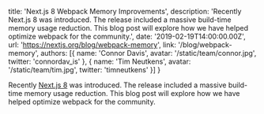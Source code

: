   title: 'Next.js 8 Webpack Memory Improvements',
  description: 'Recently Next.js 8 was introduced. The release included a massive build-time memory usage reduction. This blog post will explore how we have helped optimize webpack for the community.',
  date: '2019-02-19T14:00:00.00Z',
  url: 'https://nextjs.org/blog/webpack-memory',
  link: '/blog/webpack-memory',
  authors: [{
    name: 'Connor Davis',
    avatar: '/static/team/connor.jpg',
    twitter: 'connordav_is'
  }, {
    name: 'Tim Neutkens',
    avatar: '/static/team/tim.jpg',
    twitter: 'timneutkens'
  }]
}

Recently [Next.js 8](/blog/next-8) was introduced. The release included a massive build-time memory usage reduction. This blog post will explore how we have helped optimize webpack for the community.
